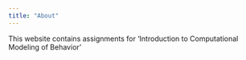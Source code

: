 ```yaml
---
title: "About"
---
```


This website contains assignments for 'Introduction to Computational Modeling of Behavior'

